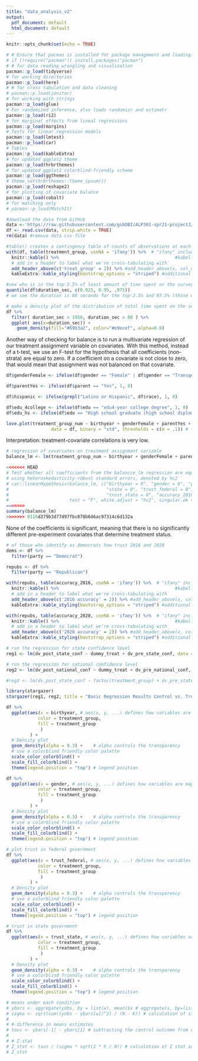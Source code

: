 ```yaml
---
title: "data_analysis_v2"
output:
  pdf_document: default
  html_document: default
---
```


```r
knitr::opts_chunk$set(echo = TRUE)
```

```r
# # Ensure that pacman is installed for package management and loading.
# if (!require("pacman")) install.packages("pacman")
# # for data reading wrangling and visualization
pacman::p_load(tidyverse) 
# for working directories
pacman::p_load(here) 
# # for cross tabulation and data cleaning
# pacman::p_load(janitor) 
# for working with strings
pacman::p_load(glue) 
# For randomized inference, also loads randomizr and estimatr 
pacman::p_load(ri2) 
# for marginal effects from lineal regressions
pacman::p_load(margins)
# Tests for linear regression models
pacman::p_load(lmtest)
pacman::p_load(car)
# Tables
pacman::p_load(kableExtra)
# for updated ggplot2 theme
pacman::p_load(hrbrthemes)
# for updated ggplot2 colorblind-friendly scheme
pacman::p_load(ggthemes)
# theme_set(hrbrthemes::theme_ipsum())
pacman::p_load(reshape2)
# for plotting of covariate balance
pacman::p_load(cobalt)
# for matching only
# pacman::p_load(MatchIt)
```

```r
#download the data from GitHub
data <-'https://raw.githubusercontent.com/gsbDBI/ALP301-spr21-project3/main/rla_clean_5_12.csv'
df <- read.csv(data, strip.white = TRUE)
rm(data) #remove data csv file
```

```r
#table() creates a contingency table of counts of observations at each combination of treat_pseudo and treat_real
with(df, table(treatment_group, useNA = 'ifany')) %>%  # "ifany" includes the NA values in the table
  knitr::kable() %>%                                            #kabel(x, format) generates tables 
  # add in a header to label what we're cross-tabulating with
  add_header_above(c('treat_group' = 2)) %>% #add_header_above(x, col_name=col_span)
  kableExtra::kable_styling(bootstrap_options = "striped") #additional styling options

```

```r
#see who is in the top 2.5% of least amount of time spent on the survey 
quantile(df$duration_sec, c(0.025, 0.95, .975)) 
# we see the duration is 88 seconds for the top 2.5% and 97.5% (those who spent the least amount)

# make a density plot of the distribution of total time spent on the survey between 
df %>%
  filter( duration_sec < 1050, duration_sec > 88 ) %>%
  ggplot( aes(x=duration_sec)) +
    geom_density(fill="#69b3a2", color="#e9ecef", alpha=0.8)

```

Another way of checking for balance is to run a multivariate regression of our treatment assignment variable on covariates. With this method, instead of a t-test, we use an F-test for the hypothesis that all coefficients (non-strata) are equal to zero. If a coefficient on a covariate is not close to zero, that would mean that assignment was not balanced on that covariate.

```r

df$genderFemale <- ifelse(df$gender == "Female" | df$gender == "Transgender Female", 1, 0)

df$parentYes <- ifelse(df$parent == "Yes", 1, 0)

df$hispanic <- ifelse(grepl("Latino or Hispanic", df$race), 1, 0)

df$edu_4college <- ifelse(df$edu == "edu4-year college degree", 1, 0)
df$edu_hs <- ifelse(df$edu == "High school graduate (high school diploma or equivalent including GED)", 1, 0)

```


```r

love.plot(treatment_group_num ~ birthyear + genderFemale + parentYes + state + income + hispanic + edu_4college + edu_hs + party,
                 data = df, binary = "std", thresholds = c(m = .1)) # threshold determines the dotted lines on the graph


```
Interpretation: treatment-covariate correlations is very low.


```r
# regression of covariates on treatment assignment variable
balance_lm <- lm(treatment_group_num ~ birthyear + genderFemale + parentYes + state + income + hispanic + edu_4college + edu_hs + party, data = df) # factor(region) encodes the string variable as a factor for analysis

<<<<<<< HEAD
# Test whether all coefficients from the balancce_lm regression are equal to zero
# using heteroskedasticity-robust standard errors, denoted by hc2
# car::linearHypothesis(balance_lm, c("birthyear = 0", "gender = 0", "parent = 0",
#                                     "state = 0", "trust_federal = 0",
#                                     "trust_state = 0", "accuracy_2016 = 0", "accuracy_2020 = 0", "income = 0", "race = 0", "edu = 0", "libcon = 0", "party = 0"),
#                       test = "F", white.adjust = "hc2", singular.ok = TRUE)
=======
summary(balance_lm)
>>>>>>> 0116d379b3d77d97fbc078b646ac97314c6d132a
```

None of the coefficients is significant, meaning that there is no significantly different pre-experiment covariates that determine treatment status.

```r
# of those who identify as democrats how trust 2016 and 2020 
dems <- df %>% 
  filter(party == "Democrat")

repubs <- df %>% 
  filter(party == "Republican")

with(repubs, table(accuracy_2016, useNA = 'ifany')) %>%  # "ifany" includes the NA values in the table
  knitr::kable() %>%                                            #kabel(x, format) generates tables 
  # add in a header to label what we're cross-tabulating with
  add_header_above(c('2016 accuracy' = 2)) %>% #add_header_above(x, col_name=col_span)
  kableExtra::kable_styling(bootstrap_options = "striped") #additional styling options

with(repubs, table(accuracy_2020, useNA = 'ifany')) %>%  # "ifany" includes the NA values in the table
  knitr::kable() %>%                                            #kabel(x, format) generates tables 
  # add in a header to label what we're cross-tabulating with
  add_header_above(c('2020 accuracy' = 2)) %>% #add_header_above(x, col_name=col_span)
  kableExtra::kable_styling(bootstrap_options = "striped") #additional styling options


```

```r
# run the regression for state confidence level 
reg1 <- lm(dv_post_state_conf ~ dummy_treat + dv_pre_state_conf, data = df)

# run the regression for national confidence level
reg2 <- lm(dv_post_national_conf ~ dummy_treat + dv_pre_national_conf, data = df)

#reg3 <- lm(dv_post_state_conf ~ factor(treatment_group) + dv_pre_state_conf + factor(gender), data = df)

library(stargazer)
stargazer(reg1, reg2, title = "Basic Regression Results Control vs. Treated")

```

```r
df %>% 
  ggplot(aes(x = birthyear, # aes(x, y, ...) defines how variables are mapped into the aesthetics of the plot 
            color = treatment_group,
            fill = treatment_group
             )
         ) +
  # Density plot
  geom_density(alpha = 0.3) +    # alpha controls the transparency
  # use a colorblind friendly color palette
  scale_color_colorblind() +
  scale_fill_colorblind() +
  theme(legend.position = "top") # legend position

```

```r
df %>% 
  ggplot(aes(x = gender, # aes(x, y, ...) defines how variables are mapped into the aesthetics of the plot 
            color = treatment_group,
            fill = treatment_group
             )
         ) +
  # Density plot
  geom_density(alpha = 0.3) +    # alpha controls the transparency
  # use a colorblind friendly color palette
  scale_color_colorblind() +
  scale_fill_colorblind() +
  theme(legend.position = "top") # legend position

```

```r
# plot trust in federal government
df %>% 
  ggplot(aes(x = trust_federal, # aes(x, y, ...) defines how variables are mapped into the aesthetics of the plot 
            color = treatment_group,
            fill = treatment_group
             )
         ) +
  # Density plot
  geom_density(alpha = 0.3) +    # alpha controls the transparency
  # use a colorblind friendly color palette
  scale_color_colorblind() +
  scale_fill_colorblind() +
  theme(legend.position = "top") # legend position

# trust in state government
df %>% 
  ggplot(aes(x = trust_state, # aes(x, y, ...) defines how variables are mapped into the aesthetics of the plot 
            color = treatment_group,
            fill = treatment_group
             )
         ) +
  # Density plot
  geom_density(alpha = 0.3) +    # alpha controls the transparency
  # use a colorblind friendly color palette
  scale_color_colorblind() +
  scale_fill_colorblind() +
  theme(legend.position = "top") # legend position
```

```r
# means under each condition
# ybars <- aggregate(yobs, by = list(w), mean)$x # aggregate(x, by=list, FUN) applied function to x by group. In this case, we are taking the means by treatment arm
# sigma <- sqrt(sum((yobs - ybars[w])^2) / (N - K)) # calculation of standard deviation
# 
# # difference in means estimates
# taus <- ybars[-1] - ybars[1] # subtracting the control outcome from each of the three treatment outcomes
# 
# # Z-stat
# Z_stat <- taus / (sigma * sqrt(2 * K / N)) # calculation of Z stat according to formula above
# Z_stat
```

